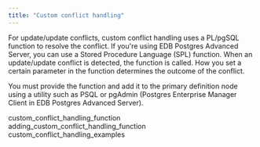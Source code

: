 ```yaml
---
title: "Custom conflict handling"
---
```


<div id="custom_conflict_handling" class="registered_link"></div>

For update/update conflicts, custom conflict handling uses a PL/pgSQL function to resolve the conflict. If you're using EDB Postgres Advanced Server, you can use a Stored Procedure Language (SPL) function. When an update/update conflict is detected, the function is called. How you set a certain parameter in the function determines the outcome of the conflict.

You must provide the function and add it to the primary definition node using a utility such as PSQL or pgAdmin (Postgres Enterprise Manager Client in EDB Postgres Advanced Server).

<div class="toctree" maxdepth="4">

custom_conflict_handling_function adding_custom_conflict_handling_function custom_conflict_handling_examples

</div>
